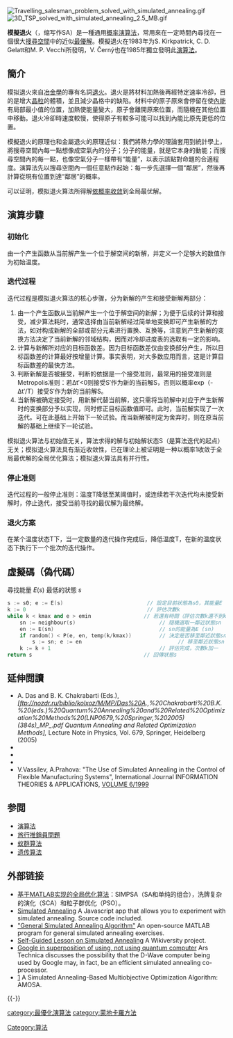 {{Multiple issues|
{{Expand language|1=en|time=2020-09-25T14:53:33+00:00}}
{{Unreferenced|time=2020-09-25T14:54:42+00:00}}
}}
{{NoteTA
|G1=Math
|1=zh-hans:迭代;zh-hant:疊代;
|2=zh-hans:最優;zh-hant:最佳;
|3=zh-hans:最优;zh-hant:最佳;
}}
[[File:Travelling_salesman_problem_solved_with_simulated_annealing.gif|thumb]]
[[File:3D_TSP_solved_with_simulated_annealing_2.5_MB.gif|thumb]]

'''模擬退火'''（{{lang-en|Simulated annealing}}，缩写作SA）是一種通用[[概率演算法|概率演算法]]，常用來在一定時間內尋找在一個很大[[搜尋空間|搜尋空間]]中的近似[[最優解|最優解]]。模擬退火在1983年为S. Kirkpatrick, C. D. Gelatt和M. P. Vecchi所發明，V. Černý也在1985年獨立發明此[[演算法|演算法]]。

==簡介==
模拟退火來自[[冶金學|冶金學]]的專有名詞[[退火|退火]]。退火是將材料加熱後再經特定速率冷卻，目的是增大[[晶體|晶粒]]的體積，並且減少晶格中的缺陷。材料中的原子原來會停留在使[[內能|內能]]有局部最小值的位置，加熱使能量變大，原子會離開原來位置，而隨機在其他位置中移動。退火冷卻時速度較慢，使得原子有較多可能可以找到內能比原先更低的位置。

模擬退火的原理也和金屬退火的原理近似：我們將熱力學的理論套用到統計學上，將搜尋空間內每一點想像成空氣內的分子；分子的能量，就是它本身的動能；而搜尋空間內的每一點，也像空氣分子一樣帶有“能量”，以表示該點對命題的合適程度。演算法先以搜尋空間內一個任意點作起始：每一步先選擇一個“鄰居”，然後再計算從現有位置到達“鄰居”的概率。

可以证明，模拟退火算法所得解[[依概率收敛|依概率收敛]]到全局最优解。

==演算步驟==

=== 初始化 ===
由一个产生函数从当前解产生一个位于解空间的新解，并定义一个足够大的数值作为初始温度。

=== 迭代过程 ===
迭代过程是模拟退火算法的核心步骤，分为新解的产生和接受新解两部分：

#由一个产生函数从当前解产生一个位于解空间的新解；为便于后续的计算和接受，减少算法耗时，通常选择由当前新解经过简单地变换即可产生新解的方法，如对构成新解的全部或部分元素进行置换、互换等，注意到产生新解的变换方法决定了当前新解的邻域结构，因而对冷却进度表的选取有一定的影响。
#计算与新解所对应的目标函数差。因为目标函数差仅由变换部分产生，所以目标函数差的计算最好按增量计算。事实表明，对大多数应用而言，这是计算目标函数差的最快方法。
#判断新解是否被接受，判断的依据是一个接受准则，最常用的接受准则是Metropolis准则：若Δt′<0则接受S′作为新的当前解S，否则以概率exp（-Δt′/T）接受S′作为新的当前解S。
#当新解被确定接受时，用新解代替当前解，这只需将当前解中对应于产生新解时的变换部分予以实现，同时修正目标函数值即可。此时，当前解实现了一次迭代。可在此基础上开始下一轮试验。而当新解被判定为舍弃时，则在原当前解的基础上继续下一轮试验。

模拟退火算法与初始值无关，算法求得的解与初始解状态S（是算法迭代的起点）无关；模拟退火算法具有渐近收敛性，已在理论上被证明是一种以概率1收敛于全局最优解的全局优化算法；模拟退火算法具有并行性。

=== 停止准则 ===
迭代过程的一般停止准则：温度T降低至某阈值时，或连续若干次迭代均未接受新解时，停止迭代，接受当前寻找的最优解为最终解。

=== 退火方案 ===
在某个温度状态T下，当一定数量的迭代操作完成后，降低温度T，在新的温度状态下执行下一个批次的迭代操作。

==虛擬碼（偽代碼）==
尋找能量 <math>E(s)</math> 最低的狀態 <math>s</math>

<syntaxhighlight lang="cpp">
s := s0; e := E(s)                           // 設定目前狀態為s0，其能量E (s0)
k := 0                                       // 評估次數k
while k < kmax and e > emin                 // 若還有時間（評估次數k還不到kmax）且結果還不夠好（能量e不夠低）則：
    sn := neighbour(s)                           // 隨機選取一鄰近狀態sn
    en := E(sn)                                  // sn的能量為E (sn)
    if random() < P(e, en, temp(k/kmax))         // 決定是否移至鄰近狀態sn
        s := sn; e := en                               // 移至鄰近狀態sn
    k := k + 1                                   // 評估完成，次數k加一
return s                                    // 回傳狀態s
</syntaxhighlight>

==延伸閲讀==
{{refbegin|2}}
*A. Das and B. K. Chakrabarti (Eds.), ''[ftp://nozdr.ru/biblio/kolxoz/M/MP/Das%20A.,%20Chakrabarti%20B.K.%20(eds.)%20Quantum%20Annealing%20and%20Related%20Optimization%20Methods%20(LNP0679,%20Springer,%202005)(384s)_MP_.pdf Quantum Annealing and Related Optimization Methods],'' Lecture Note in Physics, Vol. 679, Springer, Heidelberg (2005)
*{{cite journal |doi=10.1007/BF00202749 |title=Correlated and uncorrelated fitness landscapes and how to tell the difference |year=1990 |last1=Weinberger |first1=E. |journal=Biological Cybernetics |volume=63 |issue=5 |pages=325–336|s2cid=851736 }}
*{{Cite book | last1=Press | first1=WH | last2=Teukolsky | first2=SA | last3=Vetterling | first3=WT | last4=Flannery | first4=BP | year=2007 | title=Numerical Recipes: The Art of Scientific Computing | edition=3rd | publisher=Cambridge University Press | location=New York | isbn=978-0-521-88068-8 | chapter=Section 10.12. Simulated Annealing Methods | chapter-url=http://apps.nrbook.com/empanel/index.html#pg=549 | access-date=2021-09-02 | archive-date=2011-08-11 | archive-url=https://web.archive.org/web/20110811154417/http://apps.nrbook.com/empanel/index.html#pg=549 | dead-url=no }}
*{{cite journal |doi=10.1016/j.ympev.2016.05.001 |title=On simulated annealing phase transitions in phylogeny reconstruction |year=2016 |last1=Strobl |first1=M.A.R. |last2=Barker |first2=D. |journal=Molecular Phylogenetics and Evolution |volume=101 |pages=46–55 |pmid=27150349 |pmc=4912009}}
*V.Vassilev, A.Prahova: "The Use of Simulated Annealing in the Control of Flexible Manufacturing Systems", International Journal INFORMATION THEORIES & APPLICATIONS, [http://www.foibg.com/ijita/vol01-09/ijita-fv06.htm VOLUME 6/1999] {{Wayback|url=http://www.foibg.com/ijita/vol01-09/ijita-fv06.htm |date=20210902232623 }}
{{refend}}

==参閲==
*[[演算法|演算法]]
*[[旅行推銷員問題|旅行推銷員問題]]
*[[蚁群算法|蚁群算法]]
*[[遗传算法|遗传算法]]

==外部链接==
* [https://web.archive.org/web/20090319230318/http://biomath.ugent.be/~brecht/downloads.html 基于MATLAB实现的全局优化算法]：SIMPSA（SA和单纯的组合），洗牌复杂的演化（SCA）和粒子群优化（PSO）。
* [http://www.heatonresearch.com/aifh/vol1/tsp_anneal.html Simulated Annealing] {{Wayback|url=http://www.heatonresearch.com/aifh/vol1/tsp_anneal.html |date=20210626212745 }} A Javascript app that allows you to experiment with simulated annealing. Source code included.
* [http://www.mathworks.com/matlabcentral/fileexchange/loadFile.do?objectId=10548&objectType=file "General Simulated Annealing Algorithm"] {{Wayback|url=http://www.mathworks.com/matlabcentral/fileexchange/loadFile.do?objectId=10548&objectType=file |date=20080923163834 }} An open-source MATLAB program for general simulated annealing exercises.
* [[Wikiversity:Simulated_Annealing_Project|Self-Guided Lesson on Simulated Annealing]] A Wikiversity project.
* [https://arstechnica.com/science/news/2009/12/uncertainty-hovers-over-claim-googles-using-quantum-computer.ars Google in superposition of using, not using quantum computer] {{Wayback|url=https://arstechnica.com/science/news/2009/12/uncertainty-hovers-over-claim-googles-using-quantum-computer.ars |date=20120112021754 }} Ars Technica discusses the possibility that the D-Wave computer being used by Google may, in fact, be an efficient simulated annealing co-processor.
* [https://ieeexplore.ieee.org/document/4358775] {{Wayback|url=https://ieeexplore.ieee.org/document/4358775 |date=20210710224156 }} A Simulated Annealing-Based Multiobjective Optimization Algorithm: AMOSA. 
{{-}}
{{tsl|en|template:Major subfields of optimization|state=collapsed}}

[[Category:算法|Category:算法]]
[[category:最優化演算法|category:最優化演算法]]
[[category:蒙地卡羅方法|category:蒙地卡羅方法]]